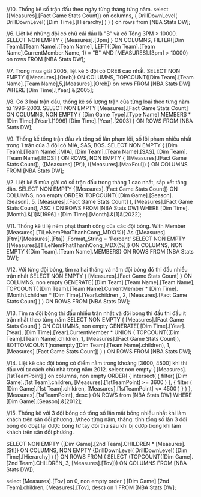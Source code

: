 ﻿//10. Thống kê số trận đấu theo ngày từng tháng từng năm.
select {[Measures].[Fact Game Stats Count]} on columns,
{
	DrillDownLevel(
		DrillDownLevel(
			[Dim Time].[Hierarchy]
		)
	)
} on rows
from [NBA Stats DW];

//6. Liệt kê những đội có chữ cái đầu là "B” và có Tổng 3PM > 10000.
SELECT
  NON EMPTY { [Measures].[3pm] } ON COLUMNS,
  FILTER([Dim Team].[Team Name].[Team Name],
		LEFT([Dim Team].[Team Name].CurrentMember.Name, 1) = "B" AND [MEASURES].[3pm] > 10000) on rows
  FROM [NBA Stats DW];

//7. Trong mua giải 2005, liệt kê 5 đội có OREB cao nhất.
SELECT 
NON EMPTY ([Measures].[Oreb]) ON COLUMNS,
TOPCOUNT([Dim Team].[Team Name].[Team Name],5,[Measures].[Oreb]) on rows
 FROM [NBA Stats DW]
 WHERE [Dim Time].[Year].&[2005];

//8. Có 3 loại trận đấu, thống kê số lượng trận của từng loại theo từng năm từ 1996-2003.
SELECT 
NON EMPTY [Measures].[Fact Game Stats Count] ON COLUMNS,
NON EMPTY 
{ 
    [Dim Game Type].[Type Name].MEMBERS * 
    [Dim Time].[Year].[1996]:[Dim Time].[Year].[2003]
} ON ROWS
FROM [NBA Stats DW];

//9. Thống kế tổng trận đầu và tồng số lần phạm lỗi, số lỗi phạm nhiều nhất trong 1 trận của 3 đội có MIA, SAS, BOS.
SELECT 
NON EMPTY 
{ 
    [Dim Team].[Team Name].[MIA], 
    [Dim Team].[Team Name].[SAS], 
    [Dim Team].[Team Name].[BOS]
} ON ROWS,
NON EMPTY 
{
    ([Measures].[Fact Game Stats Count]), 
    ([Measures].[Pf]), 
    ([Measures].[MaxFoul])
} ON COLUMNS
FROM [NBA Stats DW];

//2. Liệt kê 5 mùa giải có số trận đấu trong tháng 1 cao nhất, sắp xết tăng dần.
SELECT 
NON EMPTY {[Measures].[Fact Game Stats Count]} ON COLUMNS,
non empty ORDER(
    TOPCOUNT(
        [Dim Game].[Season].[Season],
        5,
        [Measures].[Fact Game Stats Count]
    ),
    [Measures].[Fact Game Stats Count], ASC
) ON ROWS
FROM [NBA Stats DW]
WHERE  [Dim Time].[Month].&[1]&[1996] : [Dim Time].[Month].&[1]&[2022];

//11. Thống kê tỉ lệ ném phạt thành công của các đội bóng.
With Member [Measures].[TiLeNemPhatThanhCong_MDX(%)]
As ([Measures].[Ftm]/[Measures].[Fta])
,Format_String = 'Percent'
SELECT 
NON EMPTY {[Measures].[TiLeNemPhatThanhCong_MDX(%)]} ON COLUMNS,
NON EMPTY {[Dim Team].[Team Name].MEMBERS} ON ROWS
FROM [NBA Stats DW];

//12. Với từng đội bóng, tìm ra hai tháng và năm đội bóng đó thi đấu nhiều trận nhất
SELECT NON EMPTY
    {
        [Measures].[Fact Game Stats Count]
    } ON COLUMNS,
    non empty GENERATE(
        [Dim Team].[Team Name].[Team Name],
                TOPCOUNT(
                    [Dim Team].[Team Name].CurrentMember * [Dim Time].[Month].children * [Dim Time].[Year].children ,
                    2, 
					[Measures].[Fact Game Stats Count]
                )
    ) ON ROWS
FROM [NBA Stats DW];

//13. Tìm ra đội bóng thi đấu nhiều trận nhất và đội bóng thi đấu thi đấu ít trận nhất theo từng năm
SELECT NON EMPTY
    {
        [Measures].[Fact Game Stats Count]
    } ON COLUMNS,
    non empty GENERATE(
		[Dim Time].[Year].[Year],
		    [Dim Time].[Year].CurrentMember * UNION (
				TOPCOUNT([Dim Team].[Team Name].children, 1, [Measures].[Fact Game Stats Count]),
				BOTTOMCOUNT(nonempty([Dim Team].[Team Name].children), 1, [Measures].[Fact Game Stats Count])
			) 
    ) ON ROWS
FROM [NBA Stats DW];

//14. Liệt kê các đội bóng có điểm nằm trong khoảng [3600, 4500] khi thi đấu với tư cách chủ nhà trong năm 2012.
select non empty {
	[Measures].[1stTeamPoint]
} on columns,
non empty ORDER(
    {
		intersect(
			{
				filter(
					[Dim Game].[1st Team].children, [Measures].[1stTeamPoint] >= 3600
				)
			}, 
			{
				filter (
					[Dim Game].[1st Team].children, [Measures].[1stTeamPoint] <= 4500
				)
			}
		)
	}, [Measures].[1stTeamPoint], desc
) ON ROWS
from [NBA Stats DW]
WHERE [Dim Game].[Season].&[2012];

//15. Thống kê với 3 đội bóng có tổng số lần mất bóng nhiều nhất khi làm khách trên sân đối phương, 
//theo từng năm, tháng: tính tổng số lần 3 đội bóng đó đoạt lại được bóng từ tay đối thủ sau khi bị cướp trong khi làm khách trên sân đối phương.


SELECT NON EMPTY {[Dim Game].[2nd Team].CHILDREN *
[Measures].[Stl]} ON COLUMNS,
NON EMPTY {DrillDownLevel(
		DrillDownLevel(
			[Dim Time].[Hierarchy]
		)
	)} ON ROWS
FROM ( SELECT (TOPCOUNT([Dim Game].[2nd Team].CHILDREN, 3,
[Measures].[Tov])) ON COLUMNS
FROM [NBA Stats DW]);

select [Measures].[Tov] on 0,
non empty order ( [Dim Game].[2nd Team].children, [Measures].[Tov], desc) on 1
FROM [NBA Stats DW];


























